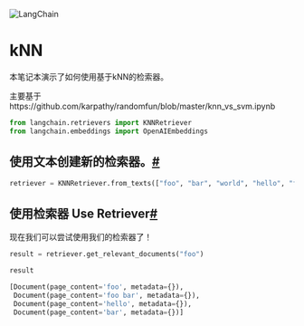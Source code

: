 

<Head>
  <script>
    {
      `(function() {
         var _hmt = _hmt || [];
(function() {
  var hm = document.createElement("script");
  hm.src = "https://hm.baidu.com/hm.js?e60fb290e204e04c5cb6f79b0ac1e697";
  var s = document.getElementsByTagName("script")[0]; 
  s.parentNode.insertBefore(hm, s);
})();
       })();`
    }
  </script>
</Head>

![LangChain](https://pica.zhimg.com/50/v2-56e8bbb52aa271012541c1fe1ceb11a2_r.gif)



kNN
===


本笔记本演示了如何使用基于kNN的检索器。

主要基于https://github.com/karpathy/randomfun/blob/master/knn_vs_svm.ipynb

```python
from langchain.retrievers import KNNRetriever
from langchain.embeddings import OpenAIEmbeddings

```

使用文本创建新的检索器。[#](#create-new-retriever-with-texts "Permalink to this headline")
-------------------------------------------------------------------------------------------------

```python
retriever = KNNRetriever.from_texts(["foo", "bar", "world", "hello", "foo bar"], OpenAIEmbeddings())

```

使用检索器 Use Retriever[#](#use-retriever "Permalink to this headline")
-------------------------------------------------------------

现在我们可以尝试使用我们的检索器了！

```python
result = retriever.get_relevant_documents("foo")

```

```python
result

```

```python
[Document(page_content='foo', metadata={}),
 Document(page_content='foo bar', metadata={}),
 Document(page_content='hello', metadata={}),
 Document(page_content='bar', metadata={})]

```

